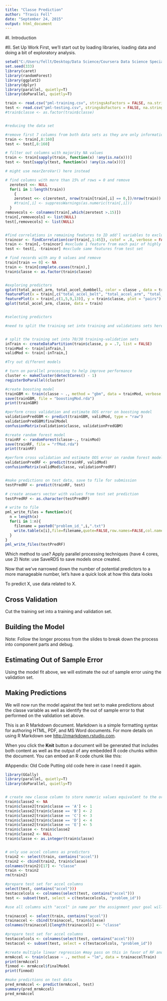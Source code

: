 ```yaml
---
title: "Classe Prediction"
author: "Travis Fell"
date: "September 24, 2015"
output: html_document
---
```

#I. Introduction
 

#II. Set Up Work
First, we'll start out by loading libraries, loading data and doing a bit of exploratory analysis. 
```r
setwd("C:/Users/fellt/Desktop/Data Science/Coursera Data Science Specialization/08 - Practical Machine Learning/8-PracticalMachineLearning")
set.seed(333)
library(caret)
library(randomForest)
library(ggplot2)
library(dplyr)
library(parallel, quietly=T)
library(doParallel, quietly=T)

train <- read.csv("pml-training.csv", stringsAsFactors = FALSE, na.strings=c("", " ", "NA"))
test <- read.csv("pml-testing.csv", stringsAsFactors = FALSE, na.strings=c("", " ", "NA"))
#train$classe <- as.factor(train$classe)


#reducing the data set 

#remove first 7 columns from both data sets as they are only informational about the subjects and test
train <- train[,8:160]
test <- test[,8:160]

# filter out columns with majority NA values
train <- train[sapply(train, function(x) !any(is.na(x)))] 
test <- test[sapply(test, function(x) !any(is.na(x)))]

# might use nearZeroVar() here instead

# find columns with more than 15% of rows = 0 and remove
  zerotest <<- NULL
  for(i in 1:length(train))
    {
    zerotest <<- c(zerotest, nrow(train[train[,i] == 0,])/nrow(train))
    #train[,i] <- suppressWarnings(as.numeric(train[,i]))
  }
removecols <- colnames(train[,which(zerotest >.15)])
train[,removecols] <- list(NULL)
test[,removecols] <- list(NULL)


#find correlations in remaining features to ID add'l variables to exclude
traincor <- findCorrelation(cor(train[,1:45]), cutof = .8, verbose = FALSE) #leave off classe column for now
train <- train[,-traincor] #exclude 1 feature from each pair of highly correlated features from training set
test <- test[, -traincor] #exclude same features from test set

# find records with any 0 values and remove
train[train == 0] <- NA
train <- train[complete.cases(train),]
train$classe <- as.factor(train$classe)


#exploring predictors 
qplot(total_accel_arm, total_accel_dumbbell, color = classe , data = train)
featurePlot(x = train[,c("total_accel_belt", "total_accel_arm", "total_accel_forearm", "total_accel_dumbbell")], y = train$classe, plot = "pairs")
featurePlot(x = train[,c(1,5,9,13)], y = train$classe, plot = "pairs")
qplot(total_accel_arm, classe, data = train)


#selecting predictors

#need to split the training set into training and validations sets here to estimate OOS error


# split the training set into 70/30 training-validation sets
inTrain <- createDataPartition(train$classe, p = .7, list = FALSE)
trainMod <- train[inTrain,]
validMod <- train[-inTrain,]

#Try out different models

# turn on parallel processing to help improve performance
cluster <- makeCluster(detectCores() - 1)
registerDoParallel(cluster)

#create boosting model
trainGBM <- train(classe ~ ., method = "gbm", data = trainMod, verbose = FALSE)
save(trainGBM, file = "boostingMod.rda")
print(trainGBM)

#perform cross validation and estimate OOS error on boosting model
validationPredGBM <- predict(trainGBM, validMod, type = "raw")
validationPredGBM$finalModel
confusionMatrix(validation$classe, validationPredGBM)

#create random forest model
trainRF <- randomForest(classe~., trainMod)
save(trainRF, file = "rfMod.rda")
print(trainRF)

#perform cross validation and estimate OOS error on random forest model
validationPredRF <- predict(trainRF, validMod)
confusionMatrix(validMod$classe, validationPredRF)


#make predictions on test data, save to file for submission
testPredRF <- predict(trainRF, test)

# create answers vector with values from test set prediction
testPredRF <- as.character(testPredRF)

# write to file
pml_write_files = function(x){
  n = length(x)
  for(i in 1:n){
    filename = paste0("problem_id_",i,".txt")
    write.table(x[i],file=filename,quote=FALSE,row.names=FALSE,col.names=FALSE)
  }
}
pml_write_files(testPredRF)


```
Which method to use? 
Apply parallel processing techniques (have 4 cores, use 2)
Note: use SaveRDS to save models once created. 


Now that we've narrowed down the number of potential predictors to a more manageable number, let's have a quick look at how this data looks

To predict X, use data related to X. 

## Cross Validation
Cut the training set into a training and validation set. 


## Building the Model
Note: Follow the longer process from the slides to break down the process into component parts and debug. 

## Estimating Out of Sample Error
Using the model fit above, we will estimate the out of sample error using the validation set. 

## Making Predictions
We will now run the model against the test set to make predictions about the classe variable as well as identify the out of sample error to that performed on the validation set above. 



This is an R Markdown document. Markdown is a simple formatting syntax for authoring HTML, PDF, and MS Word documents. For more details on using R Markdown see <http://rmarkdown.rstudio.com>.

When you click the **Knit** button a document will be generated that includes both content as well as the output of any embedded R code chunks within the document. You can embed an R code chunk like this:


#Appendix: Old Code
Putting old code here in case I need it again.

```r
library(GGally)
library(parallel, quietly=T)
library(doParallel, quietly=T)


# create new classe column to store numeric values equivalent to the original classe varible
train$classe2 <- NA
train$classe2[train$classe == 'A'] <- 1
train$classe2[train$classe == 'B'] <- 2
train$classe2[train$classe == 'C'] <- 3
train$classe2[train$classe == 'D'] <- 4
train$classe2[train$classe == 'E'] <- 5
train$classe <- train$classe2
train$classe2 <- NULL
train$classe <- as.integer(train$classe)


# only use accel columns as predictors
train2 <- select(train, contains("accel"))
train2 <- cbind(train2, train$classe)
colnames(train2)[17] <- "classe"
train <- train2
rm(train2)

#prepare test set for accel columns
select(test, contains("accel")))
testaccelcols <- colnames(select(test, contains("accel")))
test <- subset(test, select = c(testaccelcols, "problem_id"))

#use all columns with "accel" in name per the assignment your goal will be to use data from accelerometers on the belt, forearm, arm, and dumbell 

trainaccel <- select(train, contains("accel"))
trainaccel <- cbind(trainaccel, train$classe)
colnames(trainaccel)[length(trainaccel)] <- "classe"

#prepare test set for accel columns
testaccelcols <- colnames(select(test, contains("accel")))
testaccel <- subset(test, select = c(testaccelcols, "problem_id"))

#create multiple linear regression #may pass on this in favor of RF and others
mrmAccel <- train(classe ~ ., method = "lm", data = trainaccelTrain)
print(mrmAccel)
finmod <- mrmAccel$finalModel
print(finmod)

#make predictions on test data
pred_mrmAccel <- predict(mrmAccel, test)
summary(pred_mrmAccel)
pred_mrmAccel

```

